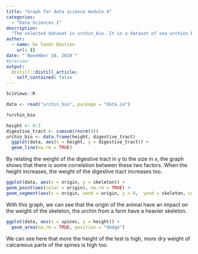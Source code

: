 ```yaml
---
title: "Graph for data science module 4"
categories: 
  - "Data Sciences I"
description: 
  "The selected dataset is urchin_bio. It is a dataset of sea urchins biometry that shows several features from *Paracentrotus lividus* who have been sinned in Brittany or in urchins farm in Normandy."
author:
  - name: De Tandt Bastien
    url: {}
date: "`November 10, 2020`"
#preview: 
output:
  distill::distill_article:
    self_contained: false
---
```


```r
SciViews::R
```

```r
data <- read("urchin_bio", package = "data.io")
```

```r
?urchin_bio
```

```r
height <- 0:3
digestive_tract <- cumsum(rnorm(4))
urchin_bio <- data.frame(height, digestive_tract)
  ggplot(data, aes(x = height, y = digestive_tract)) +
  geom_line(na.rm = TRUE)
```

By relating the weight of the digestive tract in y to the size in x, the graph shows that there is some correlation between these two factors. When the height increases, the weight of the digestive tract increases too.

```r
ggplot(data, aes(x = origin, y = skeleton)) + 
geom_point(aes(color = origin), na.rm = TRUE) +
geom_segment(aes(x = origin, xend = origin, y = 0,  yend = skeleton, color = origin), na.rm = TRUE)
```

With this graph, we can see that the origin of the animal have an impact on the weight of the skeleton, the urchin from a farm have a heavier skeleton.

```r
ggplot(data, aes(x = spines, y = height)) +
  geom_area(na.rm = TRUE, position = "dodge")
```

We can see here that more the height of the test is high, more dry weight of calcareous parts of the spines is high too.
